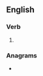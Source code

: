 ==English==

===Verb===
{{head|en|verb form}}

# {{en-past of|blare}}

===Anagrams===
* {{anagrams|en|a=abdelr|Balder|balder|bedral|blader}}